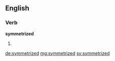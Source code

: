 ==English==

===Verb===
'''symmetrized'''

# {{en-past of|symmetrize}}

[[de:symmetrized]]
[[mg:symmetrized]]
[[sv:symmetrized]]